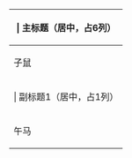 {| class="wikitable" style="min-width: 80%;"
|-
! {{WTHR|6}} | 主标题（居中，占6列）
|-
|子鼠
|丑牛
|寅虎
|卯兔
|辰龙
|巳蛇
|-
! {{WTHR}} | 副标题1（居中，占1列）
! {{WTHR|2|left=1}} | 副标题2（左对齐，占2列）
! {{WTHR|3|left=1}} | 副标题3（左对齐，占3列）
|-
|午马
|未羊
|申猴
|酉鸡
|戌狗
|亥猪
|}